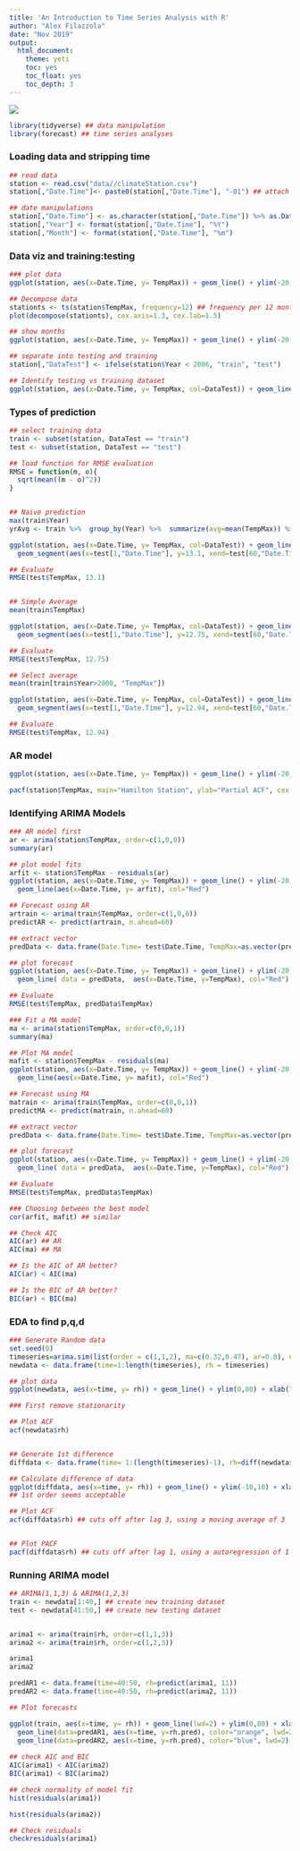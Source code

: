 ```yaml
---
title: 'An Introduction to Time Series Analysis with R'
author: "Alex Filazzola"
date: "Nov 2019"
output:
  html_document:
    theme: yeti
    toc: yes
    toc_float: yes
    toc_depth: 3
---
```


![](time.jpg)

```r
library(tidyverse) ## data manipulation
library(forecast) ## time series analyses
```


### Loading data and stripping time
```r
## read data
station <- read.csv("data//climateStation.csv")
station[,"Date.Time"]<- paste0(station[,"Date.Time"], "-01") ## attach first day of the month 

## date manipulations
station[,"Date.Time"] <- as.character(station[,"Date.Time"]) %>% as.Date(., "%Y-%m-%d")
station[,"Year"] <- format(station[,"Date.Time"], "%Y")
station[,"Month"] <- format(station[,"Date.Time"], "%m")


```


### Data viz and training:testing
```r

### plot data
ggplot(station, aes(x=Date.Time, y= TempMax)) + geom_line() + ylim(-20,40) + xlab("Date for Hamilton Station") + ylab("Average Maximum Temperature (C°)") + theme(text = element_text(size=20))

## Decompose data
stationts <- ts(station$TempMax, frequency=12) ## frequency per 12 months
plot(decompose(stationts), cex.axis=1.3, cex.lab=1.5)

## show months
ggplot(station, aes(x=Date.Time, y= TempMax)) + geom_line() + ylim(-20,40) + xlab("Date for Hamilton Station") + ylab("Average Maximum Temperature (C°)") + geom_point(col="blue") + theme(text = element_text(size=20))

## separate into testing and training
station[,"DataTest"] <- ifelse(station$Year < 2006, "train", "test")

## Identify testing vs training dataset
ggplot(station, aes(x=Date.Time, y= TempMax, col=DataTest)) + geom_line() + ylim(-20,40) + xlab("Date for Hamilton Station") + ylab("Average Maximum Temperature (C°)") +  scale_colour_manual(values=c("#56B4E9","black")) + theme(text = element_text(size=20),  legend.position = "top", legend.direction = "horizontal", legend.title = element_blank())
```


### Types of prediction
```r
## select training data
train <- subset(station, DataTest == "train")
test <- subset(station, DataTest == "test")

## load function for RMSE evaluation
RMSE = function(m, o){
  sqrt(mean((m - o)^2))
}


## Naive prediction
max(train$Year)
yrAvg <- train %>%  group_by(Year) %>%  summarize(avg=mean(TempMax)) %>%  filter(Year==2005)

ggplot(station, aes(x=Date.Time, y= TempMax, col=DataTest)) + geom_line() + ylim(-20,40) + xlab("Date for Hamilton Station") + ylab("Average Maximum Temperature (C°)") +  scale_colour_manual(values=c("#56B4E9","black")) + theme(text = element_text(size=20),  legend.position = "top", legend.direction = "horizontal", legend.title = element_blank()) +
  geom_segment(aes(x=test[1,"Date.Time"], y=13.1, xend=test[60,"Date.Time"], yend=13.1), color="red", lwd=2)

## Evaluate
RMSE(test$TempMax, 13.1)


## Simple Average
mean(train$TempMax)

ggplot(station, aes(x=Date.Time, y= TempMax, col=DataTest)) + geom_line() + ylim(-20,40) + xlab("Date for Hamilton Station") + ylab("Average Maximum Temperature (C°)") +  scale_colour_manual(values=c("#56B4E9","black")) + theme(text = element_text(size=20),  legend.position = "top", legend.direction = "horizontal", legend.title = element_blank()) +
  geom_segment(aes(x=test[1,"Date.Time"], y=12.75, xend=test[60,"Date.Time"], yend=12.75), color="red", lwd=2)

## Evaluate
RMSE(test$TempMax, 12.75)

## Select average
mean(train[train$Year>2000, "TempMax"])

ggplot(station, aes(x=Date.Time, y= TempMax, col=DataTest)) + geom_line() + ylim(-20,40) + xlab("Date for Hamilton Station") + ylab("Average Maximum Temperature (C°)") +  scale_colour_manual(values=c("#56B4E9","black")) + theme(text = element_text(size=20),  legend.position = "top", legend.direction = "horizontal", legend.title = element_blank()) +
  geom_segment(aes(x=test[1,"Date.Time"], y=12.94, xend=test[60,"Date.Time"], yend=12.94), color="red", lwd=2)

## Evaluate
RMSE(test$TempMax, 12.94)
```


### AR model
```r

ggplot(station, aes(x=Date.Time, y= TempMax)) + geom_line() + ylim(-20,40) + xlab("Date for Hamilton Station") + ylab("Average Maximum Temperature (C°)") +  scale_colour_manual(values=c("#56B4E9","black")) + theme(text = element_text(size=20),  legend.position = "top", legend.direction = "horizontal", legend.title = element_blank()) 

pacf(station$TempMax, main="Hamilton Station", ylab="Partial ACF", cex.lab=1.5, cex.axis=1.3)

```


### Identifying ARIMA Models
```r

### AR model first
ar <- arima(station$TempMax, order=c(1,0,0))
summary(ar)

## plot model fits
arfit <- station$TempMax - residuals(ar)
ggplot(station, aes(x=Date.Time, y= TempMax)) + geom_line() + ylim(-20,40) + xlab("Date for Hamilton Station") + ylab("Average Maximum Temperature (C°)") +  scale_colour_manual(values=c("#56B4E9","black")) + theme(text = element_text(size=20),  legend.position = "top", legend.direction = "horizontal", legend.title = element_blank()) +
  geom_line(aes(x=Date.Time, y= arfit), col="Red")

## Forecast using AR
artrain <- arima(train$TempMax, order=c(1,0,0))
predictAR <- predict(artrain, n.ahead=60)

## extract vector
predData <- data.frame(Date.Time= test$Date.Time, TempMax=as.vector(predictAR$pred), error = as.vector(predictAR$se))

## plot forecast
ggplot(station, aes(x=Date.Time, y= TempMax)) + geom_line() + ylim(-20,40) + xlab("Date for Hamilton Station") + ylab("Average Maximum Temperature (C°)") +  scale_colour_manual(values=c("#56B4E9","black")) + theme(text = element_text(size=20),  legend.position = "top", legend.direction = "horizontal", legend.title = element_blank()) +
  geom_line( data = predData,  aes(x=Date.Time, y=TempMax), col="Red") + geom_ribbon(data = predData,  aes(x=Date.Time, ymin=TempMax-error, ymax=TempMax+error), alpha=0.2)

## Evaluate
RMSE(test$TempMax, predData$TempMax)

### Fit a MA model
ma <- arima(station$TempMax, order=c(0,0,1))
summary(ma)

## Plot MA model
mafit <- station$TempMax - residuals(ma)
ggplot(station, aes(x=Date.Time, y= TempMax)) + geom_line() + ylim(-20,40) + xlab("Date for Hamilton Station") + ylab("Average Maximum Temperature (C°)") +  scale_colour_manual(values=c("#56B4E9","black")) + theme(text = element_text(size=20),  legend.position = "top", legend.direction = "horizontal", legend.title = element_blank()) +
  geom_line(aes(x=Date.Time, y= mafit), col="Red")

## Forecast using MA
matrain <- arima(train$TempMax, order=c(0,0,1))
predictMA <- predict(matrain, n.ahead=60)

## extract vector
predData <- data.frame(Date.Time= test$Date.Time, TempMax=as.vector(predictMA$pred), error = as.vector(predictMA$se))

## plot forecast
ggplot(station, aes(x=Date.Time, y= TempMax)) + geom_line() + ylim(-20,40) + xlab("Date for Hamilton Station") + ylab("Average Maximum Temperature (C°)") +  scale_colour_manual(values=c("#56B4E9","black")) + theme(text = element_text(size=20),  legend.position = "top", legend.direction = "horizontal", legend.title = element_blank()) +
  geom_line( data = predData,  aes(x=Date.Time, y=TempMax), col="Red") + geom_ribbon(data = predData,  aes(x=Date.Time, ymin=TempMax-error, ymax=TempMax+error), alpha=0.2)

## Evaluate
RMSE(test$TempMax, predData$TempMax)

### Choosing between the best model
cor(arfit, mafit) ## similar

## Check AIC
AIC(ar) ## AR
AIC(ma) ## MA

## Is the AIC of AR better?
AIC(ar) < AIC(ma) 

## Is the BIC of AR better?
BIC(ar) < BIC(ma) 
```

### EDA to find p,q,d 
```r
### Generate Random data
set.seed(0)
timeseries=arima.sim(list(order = c(1,1,2), ma=c(0.32,0.47), ar=0.8), n = 50)+50
newdata <- data.frame(time=1:length(timeseries), rh = timeseries)

## plot data
ggplot(newdata, aes(x=time, y= rh)) + geom_line() + ylim(0,80) + xlab("Date of experiment") + ylab("Average daily humidity")+ theme(text = element_text(size=20),  legend.position = "top", legend.direction = "horizontal", legend.title = element_blank())

### First remove stationarity

## Plot ACF
acf(newdata$rh)


## Generate 1st difference
diffdata <- data.frame(time= 1:(length(timeseries)-1), rh=diff(newdata$rh))

## Calculate difference of data
ggplot(diffdata, aes(x=time, y= rh)) + geom_line() + ylim(-10,10) + xlab("Date of experiment") + ylab("Average daily humidity")+ theme(text = element_text(size=20),  legend.position = "top", legend.direction = "horizontal", legend.title = element_blank())
## 1st order seems acceptable

## Plot ACF
acf(diffdata$rh) ## cuts off after lag 3, using a moving average of 3


## Plot PACF
pacf(diffdata$rh) ## cuts off after lag 1, using a autoregression of 1

```

### Running ARIMA model
```r
## ARIMA(1,1,3) & ARIMA(1,2,3)
train <- newdata[1:40,] ## create new training dataset
test <- newdata[41:50,] ## create new testing dataset


arima1 <- arima(train$rh, order=c(1,1,3))
arima2 <- arima(train$rh, order=c(1,2,3))

arima1
arima2

predAR1 <- data.frame(time=40:50, rh=predict(arima1, 11))
predAR2 <- data.frame(time=40:50, rh=predict(arima2, 11))

## Plot forecasts

ggplot(train, aes(x=time, y= rh)) + geom_line(lwd=2) + ylim(0,80) + xlab("Date of experiment") + ylab("Average daily humidity")+ theme(text = element_text(size=20),  legend.position = "top", legend.direction = "horizontal", legend.title = element_blank()) + xlim(0,51) + geom_point(data=test, aes(x=time, y=rh), cex=2)+
  geom_line(data=predAR1, aes(x=time, y=rh.pred), color="orange", lwd=2)+
  geom_line(data=predAR2, aes(x=time, y=rh.pred), color="blue", lwd=2)
  
## check AIC and BIC
AIC(arima1) < AIC(arima2)
BIC(arima1) < BIC(arima2)

## check normality of model fit
hist(residuals(arima1))

hist(residuals(arima2))

## Check residuals
checkresiduals(arima1)
```



